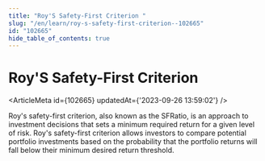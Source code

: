 ```yaml
---
title: "Roy'S Safety-First Criterion "
slug: "/en/learn/roy-s-safety-first-criterion--102665"
id: "102665"
hide_table_of_contents: true
---
```



# Roy'S Safety-First Criterion 

<ArticleMeta id={102665} updatedAt={'2023-09-26 13:59:02'} />
<div className='border-solid border-b border-t-0 my-4 border-[var(--ifm-color-gray-300)]' />

Roy's safety-first criterion, also known as the SFRatio, is an approach to investment decisions that sets a minimum required return for a given level of risk. Roy's safety-first criterion allows investors to compare potential portfolio investments based on the probability that the portfolio returns will fall below their minimum desired return threshold.
